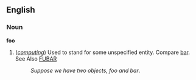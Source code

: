 ==English==
=== Noun ===
'''foo'''
# (''[[computing]]'') Used to stand for some unspecified entity.  Compare [[bar]]. See Also [[FUBAR]]
#: ''Suppose we have two objects, foo and bar''.